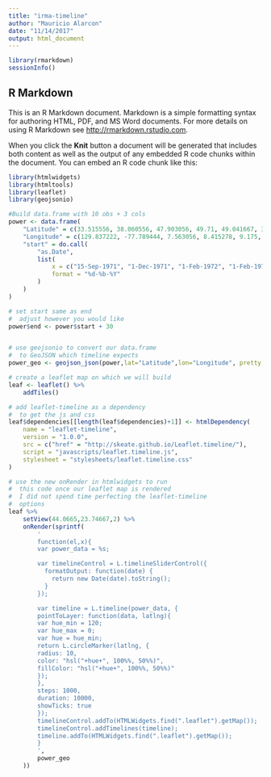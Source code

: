 ```yaml
---
title: "irma-timeline"
author: "Mauricio Alarcon"
date: "11/14/2017"
output: html_document
---
```


```r
library(rmarkdown) 
sessionInfo() 

```

## R Markdown

This is an R Markdown document. Markdown is a simple formatting syntax for authoring HTML, PDF, and MS Word documents. For more details on using R Markdown see <http://rmarkdown.rstudio.com>.

When you click the **Knit** button a document will be generated that includes both content as well as the output of any embedded R code chunks within the document. You can embed an R code chunk like this:

```r
library(htmlwidgets)
library(htmltools)
library(leaflet)
library(geojsonio)

#Build data.frame with 10 obs + 3 cols
power <- data.frame(
    "Latitude" = c(33.515556, 38.060556, 47.903056, 49.71, 49.041667, 31.934167, 54.140586, 54.140586, 48.494444, 48.494444),
    "Longitude" = c(129.837222, -77.789444, 7.563056, 8.415278, 9.175, -82.343889, 13.664422, 13.664422, 17.681944, 17.681944),
    "start" = do.call(
        "as.Date",
        list(
            x = c("15-Sep-1971", "1-Dec-1971", "1-Feb-1972", "1-Feb-1972", "1-Feb-1972", "1-Feb-1972", "1-Apr-1972", "1-Apr-1972", "24-Apr-1972", "24-Apr-1972"),
            format = "%d-%b-%Y"
        )
    )
)

# set start same as end
#  adjust however you would like
power$end <- power$start + 30


# use geojsonio to convert our data.frame
#  to GeoJSON which timeline expects
power_geo <- geojson_json(power,lat="Latitude",lon="Longitude", pretty = T)

# create a leaflet map on which we will build
leaf <- leaflet() %>%
    addTiles()

# add leaflet-timeline as a dependency
#  to get the js and css
leaf$dependencies[[length(leaf$dependencies)+1]] <- htmlDependency(
    name = "leaflet-timeline",
    version = "1.0.0",
    src = c("href" = "http://skeate.github.io/Leaflet.timeline/"),
    script = "javascripts/leaflet.timeline.js",
    stylesheet = "stylesheets/leaflet.timeline.css"
)

# use the new onRender in htmlwidgets to run
#  this code once our leaflet map is rendered
#  I did not spend time perfecting the leaflet-timeline
#  options
leaf %>%
    setView(44.0665,23.74667,2) %>%
    onRender(sprintf(
        '
        function(el,x){
        var power_data = %s;

        var timelineControl = L.timelineSliderControl({
          formatOutput: function(date) {
            return new Date(date).toString();
          }
        });

        var timeline = L.timeline(power_data, {
        pointToLayer: function(data, latlng){
        var hue_min = 120;
        var hue_max = 0;
        var hue = hue_min;
        return L.circleMarker(latlng, {
        radius: 10,
        color: "hsl("+hue+", 100%%, 50%%)",
        fillColor: "hsl("+hue+", 100%%, 50%%)"
        });
        },
        steps: 1000,
        duration: 10000,
        showTicks: true
        });
        timelineControl.addTo(HTMLWidgets.find(".leaflet").getMap());
        timelineControl.addTimelines(timeline);
        timeline.addTo(HTMLWidgets.find(".leaflet").getMap());
        }
        ',
        power_geo
    ))
```

